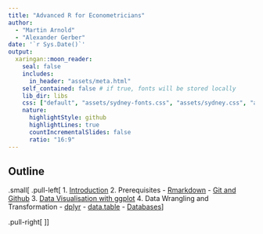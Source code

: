 ```yaml
---
title: "Advanced R for Econometricians"
author: 
  - "Martin Arnold"
  - "Alexander Gerber"
date: '`r Sys.Date()`'
output:
  xaringan::moon_reader:
    seal: false
    includes:
      in_header: "assets/meta.html"
    self_contained: false # if true, fonts will be stored locally
    lib_dir: libs
    css: ["default", "assets/sydney-fonts.css", "assets/sydney.css", "assets/custom.css", "assets/title_slides.css", "../xaringan_files/custom.css"]
    nature:
      highlightStyle: github
      highlightLines: true
      countIncrementalSlides: false
      ratio: "16:9"
---
```

## Outline

.small[
.pull-left[
1. [Introduction](Introduction/Introduction.html)
2. Prerequisites
   - [Rmarkdown](Rmarkdown/rmarkdown.html)
   - [Git and Github](Git/git_vcs.html)
3. [Data Visualisation with ggplot](ggplot2/ggplot2.html) 
4. Data Wrangling and Transformation
   - [dplyr](Wrangling/Wrangling.html)
   - [data.table](Datatable/datatable.html)
   - [Databases](databases/databases.html)
]

.pull-right[
<ol start = "5">
<li> Advanced R Programming </li>
<ul>
  <li> <a href="Advanced R Concepts/Advanced.html">Advanced Concepts</a></li>
  <li> <a href="functional/functional.html">Functional Programming</a></li>
  <li> <a href="OOP/OOP.html">Object Oriented Programming</a></li>
</ul>
<li> Performance </li> 
<ul>
  <li> <a href="measuring and profiling/MeasuringProfiling.html">Profiling and Benchmarking</a></li> 
  <li> <a href="improving performance/improving-performance.html">Improving Performance</a></li>
  <li> <a href="Rcpp/SpeedRcpp.html">Rcpp</a></li>
  <li> <a href="RcppArmadillo/RcppArmadillo.html">RcppArmadillo</a></li>
</ul>
<li> <a href = Webscraping/webscraping.html>Web Scraping</a></li>
<li> <a href = Shiny/Shiny.html>Shiny</a> </li>
<li> <a href = Packages/Packages.html>Writing Packages </a></li>
<!-- <li>Text Mining  </li> -->
</ol>
]]
